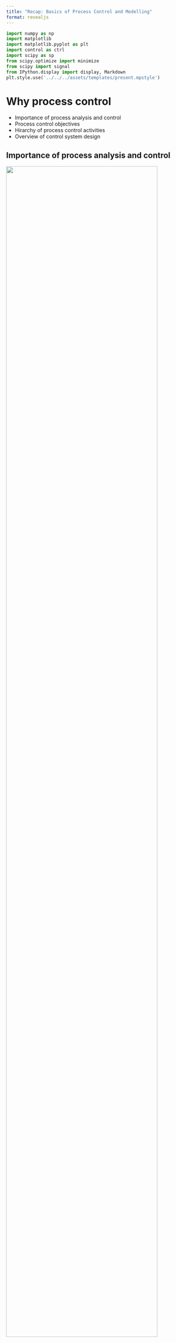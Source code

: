 ```yaml
---
title: "Recap: Basics of Process Control and Modelling"
format: revealjs
---
```


```python
import numpy as np
import matplotlib
import matplotlib.pyplot as plt
import control as ctrl
import scipy as sp
from scipy.optimize import minimize
from scipy import signal
from IPython.display import display, Markdown
plt.style.use('../../../assets/templates/present.mpstyle')
```

# Why process control 

* Importance of process analysis and control
* Process control objectives
* Hirarchy of process control activities
* Overview of control system design

## Importance of process analysis and control

::: {.r-stack}

![](./chemical-processes-01.png){.fragment width=90%}

![](./chemical-processes-02.png){.fragment width=90%}

:::

::: {.fragment}

* Optimal process operations require [efficient and effective
  control]{.highlight}
* Control systems and advanced algorithms are deployed to monitor, regulate,
  and
  optimize the process variables.  

:::

## Process System, Input and Output


::: {.r-stack}

![](./process-system-nomenclature-01.png){.fragment .absolute top=150 right=50 width=90%}

![](./process-system-nomenclature-02.png){.fragment .absolute top=150 right=50 width=90%}

![](./process-system-nomenclature-03.png){.fragment .absolute top=150 right=50 width=90%}

![](./process-system-nomenclature-04.png){.fragment .absolute top=150 right=50 width=90%}

![](./process-system-nomenclature-05.png){.fragment .absolute top=150 right=50 width=90%}

![](./process-system-nomenclature-06.png){.fragment .absolute top=150 right=50 width=90%}

![](./process-system-nomenclature-07.png){.fragment .absolute top=150 right=50 width=90%}

:::

::: {.fragment .absolute top=450}

:::: {.columns}

::: {.column width=50%}

![](../../../assets/images/liquid-level-tank-example.png){width=70%}

:::
::: {.column .smaller width=50%}

- Manipulated Variable (MV): The flow rate of the liquid into or out of the
  tank. 

- Controlled Variable (CV): Level of the liquid in the tank

- Disturbances: Changes in inlet flow rate, changes in outlet flow rate,
  temperature variations, pressure fluctuations

- Unmeasured Output: The temperature of the liquid in the tank

:::
::::
:::

## Control objectives

:::: {.columns}

::: {.column .fragment width=45%}

### Explicit control objectives (ECOs)

- Clearly defined and typically quantifiable goals for the performance of a
  control system. 

- These objectives are explicitly stated

- Form the basis of the formal design and analysis of control systems

- [Examples]{.highlight}:

  ::: {.smaller}
  Setpoint Tracking, Disturbance Rejection, Stability, Speed of Response,
  Overshoot Minimization, Regulatory Compliance 
  :::
:::

::: {.column width=10%}
:::

::: {.column .fragment width=45%}

### Implicit control objectives (ICOs)

- Not explicitly stated or quantified

- Often evaluated qualitatively

- Have a significant long-term impact

- Play a crucial role in the successful implementation

- [Examples]{.highlight}:

  :::{.smaller}
  Simplicity, Reliability, Cost-effectiveness, Safety, Flexibility, Scalability 
  :::
  
:::

::::

:::{.fragment}
:::{.callout-note appearance="simple"}

Control System Design should link the two types of control objectives.

Real plants can have similar ICOs but different ECOs

:::
:::


## Implicit control objectives

:::: {.columns}

::: {.column width=50%}

::: {.fragment}

### Safety First

- People
- Environment
- Equipment

### Profit

- meeting final product specifications
- minimizing waste production
- minimizing environmental impact
- minimizing energy use
- maximizing overall production rate

:::

:::


::: {.column width=50%}

::: {.fragment}

### Reducing variability

- Poor control requires set point far from constraint

  ![](../../../assets/images/01-recap-fig1-pv_poorly_controlled.png){width="50%"}

:::

:::{.fragment}

- Good control permits set point near constraint 
    
  ![](../../../assets/images/01-recap-fig2-pv_tightly_controlled.png){width="50%"}

:::

:::

::::

  <!-- right: 800px !important; -->
  <!---->

## Optimal plant operations

::: {.r-stack}

![](./01-recap-fig3-optimal-plant-operations-01.png){.fragment  .absolute top=100 right=50 width=80%}

![](./01-recap-fig3-optimal-plant-operations-02.png){.fragment  .absolute top=100 right=50 width=80%}

![](./01-recap-fig3-optimal-plant-operations-03.png){.fragment  .absolute top=100 right=50 width=80%}

![](./01-recap-fig3-optimal-plant-operations-04.png){.fragment  .absolute top=100 right=50 width=80%}

![](./01-recap-fig3-optimal-plant-operations-05.png){.fragment  .absolute top=100 right=50 width=80%}

![](./01-recap-fig3-optimal-plant-operations-06.png){.fragment .absolute top=100 right=50 width=80%}


::: 

## Hirarchy of process control activities

::: {.r-stack}

![](./01-recap-time-scales-of-process-control-activities-01.png){.fragment  .absolute top=150 right=50}

![](./01-recap-time-scales-of-process-control-activities-02.png){.fragment  .absolute top=150 right=50}

![](./01-recap-time-scales-of-process-control-activities-03.png){.fragment  .absolute top=150 right=50}

![](./01-recap-time-scales-of-process-control-activities-04.png){.fragment  .absolute top=150 right=50}

![](./01-recap-time-scales-of-process-control-activities-05.png){.fragment  .absolute top=150 right=50}

![](./01-recap-time-scales-of-process-control-activities-06.png){.fragment  .absolute top=150 right=50}

![](./01-recap-time-scales-of-process-control-activities-07.png){.fragment .absolute top=150 right=50}

:::

## Overview of control system design

![](../../../assets/images/major-steps-control-system-developement.png)

<!-- :::: {.columns} -->
<!---->
<!-- ::: {.column width=50%} -->
<!-- ![](../../../assets/images/major-steps-control-system-developement.png) -->
<!-- ::: -->
<!---->
<!-- ::: {.column width=50%} -->
<!---->
<!-- ::: -->
<!---->
<!-- :::: -->
<!---->

# Fundamentals of process modeling

* Why process modeling?
* Types of process models
* Basic principles of mass and energy balances
* Process control terminology

## Why process modeling?

::: {.incremental}
- Enhancing Process Understanding
  
  :::{.smaller}
  Enable study of transient behavior without disruption

  Provide valuable insights into dynamic and steady-state process behavior

  Useful even before plant construction
  :::

- Process Simulators for Training

  ::: {.smaller}
  Essential for training plant operators in complex units and emergencies

  Create a realistic training environment when connected to process control equipment
  :::

- Facilitating Evaluation of Control Strategies

  ::: {.smaller}
  Assist in identifying variables to be controlled and manipulated
  
  Aid in preliminary controller tuning

  Play an explicit role in model-based control strategies
  :::

- Optimization of Operating Conditions

  ::: {.smaller}
  Recalculation of optimum conditions maximizes profit or minimizes costs

  Utilize steady-state process model and economic data

  Allow for continuous enhancement of process performance
  :::

::: 

## Types of process models

:::: {.columns}

::: {.column width=50%}

- Theoretical models 
  
  ::: {.smaller}
  Developed using the principles of chemistry, physics,
  and biology.

  First principles models

  Mass, momentum, and heat balances

  :::
- Empirical models 

  ::: {.smaller}

  Obtained by fitting experimental data.

  Statistical models

  Correlations

  data driven models

  :::
  
- Semi-empirical/ hybrid models 

  ::: {.smaller}
  A combination of the theoretical and empirical models

  The numerical values of one or more of the parameters in a theoretical model
  are calculated from experimental data.

  :::

:::

::: {.column width=50%}

![](../../../assets/images/hybrid_models.png)

:::

::::

## Basic principles of mass and energy balances

::: {.incremental}

- In general

  $$
  \text{accumulation} = \text{in} - \text{out} - \text{reaction} - \text{tranfer}
  $$

- Mass balance (without reaction and transfer)

  $$
  \left\{\begin{array}{c}
  \text {rate of mass} \\
  \text {accumulation}
  \end{array}\right\} 
  = \left\{\begin{array}{c}
    \text {rate of} \\
    \text {mass in}
    \end{array}\right\}
  - \left\{\begin{array}{c}
    \text {rate of} \\
    \text {mass out}
    \end{array}\right\}
  $$


- For component _i_ (with reaction term included) 

  ::: {.smaller}

  $$
    \left\{\begin{array}{c}
    \text {rate of} \\
    \text {component i} \\
    \text {accumulation}
    \end{array}\right\} 
    = \left\{\begin{array}{c}
      \text {rate of} \\
      \text {component i} \\
      \text {in}
      \end{array}\right\}
    - \left\{\begin{array}{c}
      \text {rate of} \\
      \text {componenti } \\
      \text {out}
      \end{array}\right\}
    + \left\{\begin{array}{c}
      \text {rate of} \\
      \text {component i} \\
      \text {produced}
      \end{array}\right\}
  $$
  
  :::

:::

## Basic principles of mass and energy balances

- Energy balance

$$
\begin{aligned}
\left\{\begin{array}{c}
\text { rate of energy } \\
\text { accumulation }
\end{array}\right\} &= \left\{\begin{array}{c}
\text { rate of energy in } \\
\text { by convection }
\end{array}\right\} \\
& -\left\{\begin{array}{c}
\text { rate of energy out } \\
\text { by convection }
\end{array}\right\} \\
& +\left\{\begin{array}{c}
\text { net rate of heat addition } \\
\text { to the system from } \\
\text { the surroundings }
\end{array}\right\} \\
& +\left\{\begin{array}{c}
\text { net rate of work } \\
\text { performed on the system } \\
\text { by the surroundings }
\end{array}\right\}
\end{aligned}
$$

## Blending of two components

:::: {.columns}

::: {.column width=50%}

![](../../../assets/images/blending-example.png)

:::

::: {.column width=50%}

::: {.incremental}

- Overall mass balance 

  ::: {.smaller}

  $$
  \left\{\begin{array}{c}
  \text {rate of accumulation} \\
  \text {of mass in the tank}
  \end{array}\right\} 
  = \left\{\begin{array}{c}
    \text {rate of} \\
    \text {mass in}
    \end{array}\right\}
  - \left\{\begin{array}{c}
    \text {rate of} \\
    \text {mass out}
    \end{array}\right\}
  $$
  ::: 

  $$
  \frac{d(V \rho)}{dt} = w_1 + w_2 - w
  $$

- Component balance

  $$
  \frac{d(V \rho x)}{dt} = w_1 x_1 + w_2 x_2 - w x
  $$

:::

:::

::::


## Blending of two components {visibility="uncounted"}

:::: {.columns}

::: {.column width=50%}

![](../../../assets/images/blending-example.png)

:::

::: {.column width=50%}

- Overall mass balance 

  ::: {.smaller}

  $$
  \left\{\begin{array}{c}
  \text {rate of accumulation} \\
  \text {of mass in the tank}
  \end{array}\right\} 
  = \left\{\begin{array}{c}
    \text {rate of} \\
    \text {mass in}
    \end{array}\right\}
  - \left\{\begin{array}{c}
    \text {rate of} \\
    \text {mass out}
    \end{array}\right\}
  $$
  ::: 

  $$
  \frac{d(V \rho)}{dt} = w_1 + w_2 - w
  $$

- Component balance

  $$
  \frac{d(V \rho x)}{dt} = w_1 x_1 + w_2 x_2 - w x
  $$

:::

::::


::: {.callout-tip appearance="simple"}
It is possible to further simplify the system of two differential equations to 

:::{.smaller}
$$
  \frac{dV}{dt} = \frac{1}{\rho}\left(w_1 x_1 + w_2 x_2 - w x\right)
$$

$$
  \frac{dx}{dt} = \frac{w_1}{V \rho} \left(x_1 - x\right)+ \frac{w_2}{V \rho} \left(x_2 - x\right)
$$
:::
:::

## Degrees of freedom analysis 

::: {.fragment}
- To simulate a process, it’s crucial to confirm that the model equations, both
  differential and algebraic, form a set of relations that can be solved.
:::

::: {.fragment}
- For the model to have a unique solution, the number of unknown variables
  should match the number of independent model equations.
:::

:::: {.fragment}
- $N_F = N_V - N_E$

  ::: {.smaller}
  ::: {.fragment}
  1. $N_F = 0$: The process model is exactly specified. If $NF = 0$, then the
     number of equations is equal to the number of process variables and the
     set of equations has a solution. (However, the solution may not be unique
     for a set of nonlinear equations.)
  :::

  ::: {.fragment}
  2. $N_F > 0$: The process is underspecified. If $N_F > 0$, then $N_V > N_E$,
     so there are more process variables than equations. Consequently, the
     $N_E$ equations have an infinite number of solutions, because NF process
     variables can be specified arbitrarily.
  :::

  ::: {.fragment}
  3. $N_F < 0$: The process model is overspecified. For $N_F < 0$, there are
     fewer process variables than equations, and consequently the set of
     equations has no solution.
  :::
  :::
::::


## Solution of model equations

- **Nonlinear Chemical Processes:** These result in complex ordinary
  differential equations when modeled.
   
- **Linear System Controls:** These tools are well-established and provide
  valuable insights when processes operate near a specific point.

- **Laplace Transform:** This simplifies creation of input-output models by
  converting differential equations to algebraic ones.

- **Transfer Function:** An essential tool in control system design and
  analysis, representing linear control theory.

![](../../../assets/images/Laplace-transform-concept.png){#fig-Laplace-transform}


## Empirical models

- We can construct an empirical model using plant data

- Assume a certain idealized model structure

- First-order plus deadtime (FOPDT) model
 
  Time domain form
  $$\tau_p \frac{dy(t)}{dt} + y(t) = K_p u(t - \theta_p)$$

  Frequency domain form (transfer function)
  $$ G_p(s) = \frac{K_p e^{-\theta_p s}}{\tau_p s + 1}$$

- $K_p$: Process gain; $\tau_p$: time constant; $\theta_p$: deadtime

:::{.callout-note appearance="simple"}
FOPDT model is often used in controller tuning.
A transfer function is a mathematical formula that describes how a system responds to different inputs over time.
:::

## Second-Order plus Deadtime (SOPDT) Model

- Time domain

  $$ \tau^2 \frac{ d^2 y(t)}{dt^2} + 2 \xi \tau \frac{d y(t)}{dt} + y(t) = K_p u(t - \theta)$$

- Frequency domain

  $$ G_p(s) = \frac{Y(s)}{U(s)} = \frac{K_p e^{-\theta s}}{\tau^2 s^2 + 2 \xi \tau s + 1}$$


- $K_p$: Process gain; $\tau$: time constant; θ: dead time; $\xi$: damping factor or coefficient

- Behavior: 
  
  :::: {.columns .smaller}

  ::: {.column width=40%}
   
   $\xi > 1$: Overdamped 

   $0 < \xi < 1$:  Underdamped

  :::

  ::: {.column width=40%}
   
   $\xi = 1$: Critically damped 

   $\xi = 0$: Sustained oscillations

  :::

  ::: {.column width=20%}
   
   $\xi < 0$: Unstable

  :::


  ::::

# Dynamic Behavior of Processes

* Input types
* Response of first-order systems
* Response of second-order systems
* Properties of transfer functions
* Stability of linear systems

## Input types

![](../../../assets/images/Input-types.png){#fig-input-types}

## Response of first-order systems

:::: {.columns}

::: {.column width=50%}

![](../../../assets/images/liquid-level-tank-example.png)

- Overall mass balance

  $$A \frac{dh}{dt} = F_{in} - F_{out}$$

- Outlet flow rate, F~out~ has a square-root dependence on liquid level
  $F_{out} = \beta \sqrt{h}$


:::
::: {.column width=50%}

- Resulting nonlinear equation

  $$A \frac{dh}{dt} = F_{in} - \beta \sqrt{h}$$

  :::{.smaller}
  $$
  \tau \frac{d \bar{h}}{dt} + \bar{h} = kF_{in} ; \, 
  \tau = \frac{2A\sqrt{h}}{\beta} ; \, 
  k = \frac{2 \sqrt{h}}{\beta}
  $$
  :::

- Transfer function

  :::{.smaller}
  $$
  \frac{\bar{h}(s)}{\bar{F_in}(s)} = g(s) = \frac{k}{\tau s + 1}
  $$
  :::

- **Process gain (k)**:  Ultimate value of the response (new steady-state)
for a unit-step change in the input. 

- **Time constant (τ)**:  Time necessary for the process to adjust to a
change in the input. 

:::
::::


## Response of first-order systems

:::: {.columns}

::: {.column}

```python

# FOPDT system
# G(s) = K_p / (τs + 1) * e^(-θs)

def fopdt(Kp, tau, theta):
    # Create a transfer function for the FOPDT process
    numerator = [Kp]
    denominator = [tau, 1]
    
    # Use zero-order Pade approximation for time delay
    delay = ctrl.pade(theta, 0)[0]
    
    # Combine the process and delay into a single transfer function
    fopdt_process = ctrl.series(delay, ctrl.tf(numerator, denominator))
    
    return fopdt_process
```

```python
K_p = 1
tau = 10
theta = 0

fopdt_process = fopdt(K_p, tau, theta)

t = np.linspace(0,80,200)
_,y = ctrl.step_response(fopdt_process,t)

t_by_tau = t/tau

y_632 = np.max(y) * 0.632 
t_632 = t_by_tau[np.where(y >= y_632)[0][0]]

t_by_tau_5 = 5
y_t_by_tau_5 = y[np.where(t_by_tau >= t_by_tau_5)[0][0]]

plt.plot(t_by_tau,y, color='#65489d')

plt.plot([0, t_632], [y_632, y_632], color='#0d5e5e', linestyle='--')
plt.plot([t_632, t_632], [0, y_632], color='#0d5e5e', linestyle='--')

plt.plot([0, t_by_tau_5], [y_t_by_tau_5, y_t_by_tau_5], color='#0d5e5e', linestyle='--')
plt.plot([t_by_tau_5, t_by_tau_5], [0, y_t_by_tau_5], color='#0d5e5e', linestyle='--')

plt.xlabel('$\\frac{t}{\\tau}$')
plt.ylabel('Normalized Response $\\left[\\frac{h(t)}{h(\\infty)}\\right]$')
plt.xlim([0, 8])
plt.ylim([0, 1.2])

plt.text(1.1, 0.632, '0.632')

plt.show()
```
:::

::: {.column}

- The ultimate (steady-state) value of the response, $\bar{h} (t \to \infty)$, is
  equal to k for a unit-step change.

- When the elapsed time is equal to the process time constant $t = \tau$, the
  system reaches 63.2% of its final response.

- After approximately 5τ, the transient response can be considered as having
  reached steady-state.

- For a given t / τ, the output reaches the same fraction of the ultimate
  output response value.

:::

::::

:::{.callout-note .smaller .smaller appearance='simple'}

In a tank process, a rise in the inlet flow rate elevates the liquid level,
which in turn increases the hydrostatic pressure and subsequently the outlet
flow rate. The system eventually reaches a new steady state. This feature is
termed 'self-regulation'. 

:::

## Response of first-order systems

```python

tau = 10
theta = 10

t = np.linspace(0,80,200)
s1 = fopdt(1, tau, theta)
s2 = fopdt(4, tau, theta)
s3 = fopdt(2.5, tau, theta)
s4 = fopdt(2.5, tau*2, theta)


T, y1 = ctrl.step_response(s1,t) 
T, y2 = ctrl.step_response(s2,t) 
T, y3 = ctrl.step_response(s3,t) 
T, y4 = ctrl.step_response(s4,t) 

t_by_tau = T/tau

# While the Pade approximation helps to make delay a part of the transfer
# function that can be used in standard control analysis and design methods,
# it's not perfect and does not represent a "true" delay.

# Introduce delay
delay_samples = int(theta / (T[1] - T[0]))  # Calculate the number of samples to shift

# Start with zeros and then append the delayed response
yd1 = np.concatenate((np.zeros(delay_samples), y1[:len(y1) - delay_samples]))
yd2 = np.concatenate((np.zeros(delay_samples), y2[:len(y2) - delay_samples]))
yd3 = np.concatenate((np.zeros(delay_samples), y3[:len(y3) - delay_samples]))
yd4 = np.concatenate((np.zeros(delay_samples), y4[:len(y4) - delay_samples]))

plt.xlabel('$\\frac{t}{\\tau}$')
plt.ylabel('Normalized Response $\\left[\\frac{h(t)}{h(\\infty)}\\right]$')
plt.xlim([0, 8])
plt.ylim([0, 4.2])

plt.plot(t_by_tau,yd1, color='#65489d')
plt.plot(t_by_tau,yd2, color='#388ecc')
plt.plot(t_by_tau,yd3, color='#0d5e5e')
plt.plot(t_by_tau,yd4, color='#9f1d54')

# plt.text(1.1, 0.632, '0.632')

plt.text(1.4, 0.2, '$\\tau_d = \\tau$')
plt.arrow(1.4, 0.2, -0.3, -0.15, color='black', width=0.01, length_includes_head=True)

plt.text(8.2, 1, '$k = 1$')
plt.text(8.2, 2.4, '$k = 2.5$')
plt.text(8.2, 4, '$k = 4$')

plt.text(6.9, 3.8, '$\\tau = 1$')
plt.text(6.9, 1.05, '$\\tau = 1$')
plt.text(6.9, 2.55, '$\\tau = 2$')
plt.text(6.9, 2.25, '$\\tau = 1$')

plt.show()
```

## Response of second-order systems

::::{.columns}

:::{.column width=50%}

![](../../../assets/images/Performance-characteristics-underdamped-system.png)

:::

:::{.column width=50%}

- Rise time ($t_r$): time required for y(t) to first cross its new steady state
  value

- Overshoot (a/b):  The maximum amount by which the response exceeds the new
  steady state value

- Decay ratio (c/a): Ratio of the height of successive peaks in the response

- Period of oscillation (P): time for a complete cycle

- Response/ settling time ($t_s$): time required for the response to remain
  within a ± 5% band based upon steady state value.

:::

::::

:::{.callout-note appearance="simple"}

Decay ratio, overshoot, response time, and damping factor (ξ) can be used as a
basis for tuning.

:::

## Response of second-order systems

::::{.columns}

:::{.column width=50%}

### Critically damped (ξ = 1)

```python
# Response of second order system
# G_p(s) = Y(s) / U(s) = K_p / (τ^2 s^2 + 2ζτ s + 1)
# K_p is the gain of the system, τ is the time constant, and ζ is the
# damping ratio. The time constant τ of the system is related to the natural
# frequency ω_n and damping ratio as follows: τ = 1 / (ζω_n)

# Define the system parameters

K_p = 1.0  # gain
tau5 = 5.0  # time constant
tau10 = 10.0  # time constant
tau20 = 20.0  # time constant
zeta = 1  # damping ratio

# Define the system
num = [K_p]
den5 = [tau5**2, 2*zeta*tau5, 1]
den10 = [tau10**2, 2*zeta*tau10, 1]
den20 = [tau20**2, 2*zeta*tau20, 1]

system5 = signal.TransferFunction(num, den5)
system10 = signal.TransferFunction(num, den10)
system20 = signal.TransferFunction(num, den20)

# Define the time array
t = np.linspace(0, 120, 1000)

# Simulate the step response
t, y5 = signal.step(system5, T=t)
t, y10 = signal.step(system10, T=t)
t, y20 = signal.step(system20, T=t)

# Plot the response

plt.plot(t,y5, color='#65489d', label ='$\\tau = 5$')
plt.plot(t,y10, color='#388ecc', label ='$\\tau = 10$')
plt.plot(t,y20, color='#0d5e5e', label ='$\\tau = 20$')

plt.axhline(1.0, color='#535353', linestyle='--')

plt.xlabel('Time')
plt.ylabel('y(t)')
plt.legend(loc='lower right')

plt.xlim([0, 120])
plt.ylim([0, 1.2])

# plt.text(22, 0.9, '$\\tau = 5$')
# plt.text(45, 0.9, '$\\tau = 10$')
# plt.text(88, 0.9, '$\\tau =20$')

plt.show()
```
::: {.smaller}

- Output response becomes more sluggish as τ increases.

- The responses are qualitatively similar. 

:::

:::

::: {.column .fragment width=50%}

### Effect of ξ

```python
# Response of second order system
# G_p(s) = Y(s) / U(s) = K_p / (τ^2 s^2 + 2ζτ s + 1)
# K_p is the gain of the system, τ is the time constant, and ζ is the
# damping ratio. The time constant τ of the system is related to the natural
# frequency ω_n and damping ratio as follows: τ = 1 / (ζω_n)

# Define the system parameters

K_p = 1.0  # gain
tau = 10.0  # time constant

zeta = 1.0
zeta2 = 2.0  # damping ratio
zeta_p5 = 0.5
zeta_p25 = 0.25

# Define the system
num = [K_p]
den_z = [tau**2, 2*zeta*tau, 1]
den_z2 = [tau**2, 2*zeta2*tau, 1]
den_zp5 = [tau**2, 2*zeta_p5*tau, 1]
den_zp25 = [tau**2, 2*zeta_p25*tau, 1]

system_z = signal.TransferFunction(num, den_z)
system_z2 = signal.TransferFunction(num, den_z2)
system_zp5 = signal.TransferFunction(num, den_zp5)
system_zp25 = signal.TransferFunction(num, den_zp25)

# Define the time array
t = np.linspace(0, 120, 1000)

# Simulate the step response
t, y_z = signal.step(system_z, T=t)
t, y_z2 = signal.step(system_z2, T=t)
t, y_zp5 = signal.step(system_zp5, T=t)
t, y_zp25 = signal.step(system_zp25, T=t)

# Plot the response

plt.plot(t,y_z2, color='#65489d', label='$\\xi = 2$')
plt.plot(t,y_z, color='#388ecc', label='$\\xi = 1$')
plt.plot(t,y_zp5, color='#0d5e5e', label='$\\xi = 0.5$')
plt.plot(t,y_zp25, color='#9f1d54', label='$\\xi = 0.25$')
# plt.plot(t,y_zm1, color='#4d1013', label='$\\xi = -0.1$')

plt.axhline(1.0, color='#535353', linestyle='--')

plt.xlabel('Time')
plt.ylabel('y(t)')
plt.legend(loc='lower right')

plt.xlim([0, 120])
plt.ylim([0, 1.5])

plt.show()
```

::: {.smaller}

- ξ < 1: Oscillation and overshoot

- ξ > 1: Sluggish response, no oscillations; no overshoot

- ξ = 1: Fastest response, no oscillations; no overshoot

:::

:::

::::

## Properties of transfer functions 

- For transfer function

  $$g(s)= \frac{y(s)}{u(s)} = 
  \frac{b_0 s^m + \ldots + b_m}{a_0 s^n + \ldots + a_n} = 
  \frac{z(s)}{p(s)}
  $$

- The roots of the polynomial z(s) are the **zeros** of the transfer function or
  the zeros of the process.

- The roots of the polynomial p(s) are the **poles** of the transfer function or
  the poles of the process.

- A physical system needs to be *proper* ($n \geq m$), and *casual* (output
  depends only on past inputs)

- Characteristic equation

  The denominator polynomial p(s) when equated to zero is called the
  characteristic equation:

  $p(s) = a_0 s^n + \ldots + a_n = 0$

## Stability of linear systems {auto-animate=true}

::::{.columns}

:::{.column width=60%}

:::{.fragment index=1}

- The location of the poles of a transfer function determines the bounded
  input–bounded output (BIBO) stability of a process.

:::

:::{.fragment index=2}

- If the transfer function of a dynamic process has a pole with a positive real
  part, the process is unstable. If the real part is zero, then the process is
  critically stable

:::

:::{.fragment index=4}

- We need to be cautious when we derive a transfer function model from a
  statespace model, because a zero (or zeros) may cancel a pole (or poles).
  This becomes especially important if the canceled pole is unstable, which
  means that those modes of the process would be hidden from us.

:::

:::

::: {.column width=40%}

![](../../../assets/images/regions-of-stability-s-plane.png)

:::

::::

## Routh's Stability Criterion

Routh's Criterion is a mathematical test that is used to determine whether a
linear system is stable or unstable. It does not require explicit calculation
of the roots of the characteristic equation.

::::{.columns}

:::{.column width=60%}

- The first step in Routh's Criterion is to set up the Routh array.

- Then, we examine the first column of the array. If there are no sign changes
  in the first column, the system is stable.

- If there are sign changes in the first column, the system is unstable. The
  number of sign changes corresponds to the number of roots with positive real
  parts.
  
:::

:::{.column width=40%}

![](../../../assets/images/routh-array.png)

:::

::::

:::{.callout-note appearance='simple'}

Routh's Criterion can also be used to determine relative stability and system type.

:::

## Root locus method

:::: {.columns}

:::{.column width=60%}

Root Locus is a graphical method used in control systems to examine how the
system stability changes with varying gain. 

- It shows possible pole locations as system gain varies from zero to infinity.

- The method provides insights into stability and transient response.

- Root locus begins at open-loop poles and ends at open-loop zeros.

- The plot exists on parts of the complex plane where the number of open-loop
  poles and zeros to the right is odd.

- Consider the characteristic equation
  $$p(s,k)= s^2 + s + k =0$$


:::

::: {.column width=40%}

```python

# Define the system
num = [1]
den = [1, 1, 0]  # Coefficients of the characteristic equation
sys = ctrl.TransferFunction(num, den)

# Calculate and plot the root locus
rlist, klist = ctrl.root_locus(sys)

plt.xlabel('Re')
plt.ylabel('Im')

plt.xlim([-1, 0])
plt.ylim([-1, 1])

# plt.arrow(-0.8, 0, 0.3, 0, color='black', width=0.01, length_includes_head=True)

plt.show()

# # Define the system
# num = [1]
# den = [1, 1, 0]  # Coefficients of the characteristic equation
# sys = ctrl.TransferFunction(num, den)
#
# # Calculate the root locus
# rlist, klist = ctrl.root_locus(sys)
#
# # Create the plot
# plt.figure()
# for i in range(rlist.shape[1]):
#     # plot a line for this branch
#     branch = rlist[:, i]
#     plt.plot(branch.real, branch.imag)
#
#     # plot an arrow at 25% and 75% along the line
#     for loc in [0.25, 0.75]:
#         s = int(np.round(loc * len(branch)))
#         plt.arrow(branch[s-1].real, branch[s-1].imag,
#                   branch[s].real - branch[s-1].real,
#                   branch[s].imag - branch[s-1].imag,
#                   shape='full', lw=0, length_includes_head=True, head_width=.03)
#
# plt.title('Root Locus for the System s^2 + s + k')
# plt.xlabel('Re')
# plt.ylabel('Im')
# plt.grid(True)
# plt.show()
#
```
:::

::::


# Feedback Control Systems
* Introduction to feedback control
* Control law
* Proportional, integral, and derivative control actions
* Further topics

## Introduction to feedback control


::: {.r-stack}

![](../../../assets/images/feedback-control-1.png){.fragment .absolute top=150 right=50 width=90%}
![](../../../assets/images/feedback-control-2.png){.fragment .absolute top=150 right=50 width=90%}
![](../../../assets/images/feedback-control-3.png){.fragment .absolute top=150 right=50 width=90%}
![](../../../assets/images/feedback-control-4.png){.fragment .absolute top=150 right=50 width=90%}

:::

## Introduction to feedback control

:::: {.columns}

:::{.column width=60%}

- $y = g_p m + g_d d$

- Error: $e = y_{sp} - y_m$

- Control action: $c = g_c e = g_c(y_{sp} - y_m)$

- Manipulated variable: $m = g_f c = g_c g_f (y_{sp} - y_m)$

:::

::: {.column width=40%}

![](../../../assets/images/feedback-control-4.png){width=90%}

:::

::::

- Controlled variable: $y = g_p m + g_d d = g_c g_f g_p (y_{sp} - y_m) + g_d d$

- Closed loop transfer function
  $$
  y = \frac{g_p g_f g_c}{1 + g_p g_f g_c g_m} y_{sp} +
      \frac{g_d}{1 + g_p g_f g_c g_m} d
  $$

## Introduction to feedback control

  $$y = G_{sp} y_{sp} + G_d d$$

:::{.smaller}

- $G_{sp}$ embodies the dynamics of the setpoint response.  
  How the process output will respond when the set-point is changed? 

- $G_d(s)$ indicates how the process output will respond when a
  disturbance enters the process. 

- Denominators of the closed-loop transfer functions, $G_{sp}$ and $G_{d}$, are the
  same, indicating that they share the same stability characteristics.

- In a more general setting, the closed-loop transfer function for general
  block diagram is represented as

  $$
  \frac{r(s)}{r_i(s)} = \frac{G_1(s)}{1 + G_2(s)}
  $$
  
  In this expression, $r$ is an output variable or any internal variable within
  the control loop and $r_i$ represents an input variable such as $y_{sp}$ or $d$. 

  The transfer function $G_1$ is the product of the transfer functions in the
  forward path that connects an input $r_i$ to an output $r$. 

  $G_2$ is the transfer function composed of all transfer functions in the feedback loop.
:::

## Introduction to feedback control

![](../../../assets/images/heat-exchanger-feedback-control.png){.absolute top=150 right=50 width=90%}

## Introduction to feedback control

![](../../../assets/images/heat-exchanger-feedback-control-schematic.png){.absolute top=150 right=50 width=90%}


## Control law

::: {.fragment}
- The control signal c(t) is calculated, given the value of the error e(t),
  through a predefined functional relationship
  $$c(t) = C \left[e(t)\right]$$
:::

::: {.fragment}
- The function $C[\cdot]$ constitutes teh control law.
:::

::: {.fragment}
- Establishes the manner with which the error information is processed by the controller. 
:::

::: {.fragment}
- The most common functional form is the three-mode proportional–integral–
derivative (PID) control law
$$ \frac{\bar{c}(s)}{\bar{e}(s)} = g_c(s) = k_c \left(1 + \frac{1}{\tau_I s} +\tau_D s \right)$$
:::


## Proportional mode

:::{.fragment}
- This mode produces a control signal that is proportional to the error:
  $$c(t) = k_c e(t) + c_b$$
:::

:::{.fragment}
- $k_c$ represents the proportional gain of the controller:
  Defines how sensitive the controller is to errors present in the system. 
:::

:::{.fragment}
- $c_b$ is a bias signal that corresponds to the value of the control signal when the error is zero. 
  The bias signal is the steady-state value of the control signal. 
:::

:::{.fragment}
- Define - deviation variable $\bar{c}(t) = c(t) - c_b$; also $\bar{e}(t) = e(t)$
:::

:::{.fragment}
- Transfer function:
  $$ \frac{\bar{c}(s)}{\bar{e}(s)} = g_c(s) = k_c $$
:::

## Proportional mode

```python

# Define system parameters
Kp_p5 = 0.5  # Proportional gain
Kp_1 = 1  # Proportional gain
Kp_4 = 4  # Proportional gain

# Define the P controller
# C(s) = K_p 
p_controller_p5 = ctrl.TransferFunction([Kp_p5], [1])
p_controller_1 = ctrl.TransferFunction([Kp_1], [1])
p_controller_4 = ctrl.TransferFunction([Kp_4], [1])

# Define the plant
plant = ctrl.TransferFunction([2], [5, 1])

# Define the disturbance
disturbance = ctrl.TransferFunction([1], [5, 1])

# Define the open loop system for disturbance rejection
open_loop_sys = disturbance 

# Define the closed loop system for disturbance rejection
closed_loop_sys_p5 = disturbance/(1 + plant*p_controller_p5) 
closed_loop_sys_1 = disturbance/(1 + plant*p_controller_1) 
closed_loop_sys_4 = disturbance/(1 + plant*p_controller_4) 

# Define time array
t = np.linspace(0, 30, 3000)

# Calculate the step response for the setpoint change and disturbance
t_ol, y_open_loop = ctrl.step_response(open_loop_sys, t)
t_cl_p5, y_setpoint_p5 = ctrl.step_response(closed_loop_sys_p5, t)
t_cl_1, y_setpoint_1 = ctrl.step_response(closed_loop_sys_1, t)
t_cl_4, y_setpoint_4 = ctrl.step_response(closed_loop_sys_4, t)

# Plot the responses
plt.plot(t_ol,y_open_loop, color='#65489d')
plt.plot(t_cl_p5,y_setpoint_p5, color='#388ecc')
plt.plot(t_cl_1,y_setpoint_1, color='#0d5e5e')
plt.plot(t_cl_4,y_setpoint_4, color='#9f1d54')

plt.xlabel('Time')
plt.ylabel('$y(t)$')
plt.xlim([0, 30])
plt.ylim([0, 1])

plt.text(31, 1-0.01, 'Open loop response')
plt.text(31, 0.5-0.01, '$K_p = 0.5$')
plt.text(31, 0.33-0.01,'$K_p = 1$')
plt.text(31, 0.1-0.01, '$K_p = 4$')

plt.show()

```

## Integral mode

::: {.fragment}
- The control signal for this mode is produced by the integral equation:
  $$ c(t) = \frac{k_c}{\tau_I}\int{e(t)dt} + c_b$$
:::

::: {.fragment}
- The new parameter $\tau_I$ represents the integral time constant or the reset time. 
:::

::: {.fragment}
- With this mode, the controller responds effectively to errors that build up over time.

  :::{.smaller}
  This is a very important feature because even if the error is small, as long as it
  persists, a large control signal may be calculated, thus helping to eliminate the
  error quickly
  :::
:::


::: {.fragment}
- The transfer function of a controller with only the integral mode is
  $$ \frac{\bar{c}(s)}{\bar{e}(s)} = g_c(s) = k_c \left(\frac{1}{\tau_I s}  \right)$$
:::

## Integral mode


```python

# Define system parameters
Kp = 2.5  # Proportional gain

Tau_I_2 = 2 # integral time const
Tau_I_10 = 10 # integral time const
Tau_I_30 = 30 # integral time const

Ki_2 = Kp/Tau_I_2 # integral gain
Ki_10 = Kp/Tau_I_10 # integral gain
Ki_30 = Kp/Tau_I_30 # integral gain

# Define the PI controller
# C(s) = K_p + K_i/s
pi_controller_2 = ctrl.TransferFunction([Ki_2], [1, 0])
pi_controller_10 = ctrl.TransferFunction([Ki_10], [1, 0])
pi_controller_30 = ctrl.TransferFunction([Ki_30], [1, 0])

# Define the plant
plant = ctrl.TransferFunction([2], [5, 1])

# define set point
setpoint = ctrl.TransferFunction([1], [1])

# for setpoint tracking
setpoint_tf_2 = (plant*pi_controller_2*setpoint)/(1+plant*pi_controller_2)
setpoint_tf_10 = (plant*pi_controller_10*setpoint)/(1+plant*pi_controller_10)
setpoint_tf_30 = (plant*pi_controller_30*setpoint)/(1+plant*pi_controller_30)

# Define time array
t = np.linspace(0, 60, 3000)

# Calculate the step response for the setpoint change and disturbance
t_sp_2, y_setpoint_2 = ctrl.step_response(setpoint_tf_2, t)
t_sp_10, y_setpoint_10 = ctrl.step_response(setpoint_tf_10, t)
t_sp_30, y_setpoint_30 = ctrl.step_response(setpoint_tf_30, t)

# Plot the responses
plt.plot(t_sp_2,y_setpoint_2, color='#65489d')
plt.plot(t_sp_10,y_setpoint_10, color='#388ecc')
plt.plot(t_sp_30, y_setpoint_30, color='#0d5e5e')


# Plot the responses
# plt.plot(t_sp_2, y_setpoint_2, label="$\\tau_I = 2$")
# plt.plot(t_sp_10, y_setpoint_10, label="$\\tau_I = 10$")
# plt.plot(t_sp_30, y_setpoint_30, label="$\\tau_I = 30$")

plt.xlabel('Time')
plt.ylabel('$y(t)$')
plt.xlim([0, 60])
plt.ylim([0, 1.8])

plt.text(4, 1.67, "$\\tau_I = 2$")
plt.text(10, 1.37, "$\\tau_I = 10$")
plt.text(20, 1.15,"$\\tau_I = 30$")

plt.show()

```
## Derivative mode

::: {.fragment}
- In this mode, the control signal responds to the rate of change of the error signal:
  $$c(t)= k_c \tau_D \frac{\mathrm{d}e(t)}{\mathrm{d}t} + c_b$$
:::

::: {.fragment}
- A new parameter $\tau_D$ is introduced as the derivative time constant. 
::: 

::: {.fragment}
- The role of this mode is to judge the change in the error. 

  :::{.smaller}
  For instance, if the error is still present but not increasing as fast, the
  controller may use this information to decrease the control signal, thus
  possibly avoiding overly aggressive control actions. 
  :::
:::

:::{.fragment}
- The transfer function for a controller with derivative mode only is given by
  $$ \frac{\bar{c}(s)}{\bar{e}(s)} = g_c(s) = k_c \left(\tau_D s  \right)$$
:::

## Derivative mode


```python

# Define system parameters
Kp = 2  # Proportional gain
tau_i = 5
Ki = Kp/tau_i  # integral gain

tau_d_2 = 2  # derivative time const
tau_d_10 = 10  
tau_d_30 = 30 

Kd_2 = Kp*tau_d_2
Kd_10 = Kp*tau_d_10
Kd_30 = Kp*tau_d_30

# Define the PID controller
# C(s) = K_p  + K_i/s + K_d s
controller_d2 = ctrl.TransferFunction([Kd_2, Kp, Ki], [1, 0])
controller_d10 = ctrl.TransferFunction([Kd_10, Kp, Ki], [1, 0])
controller_d30 = ctrl.TransferFunction([Kd_30, Kp, Ki], [1, 0])

# Define the plant
plant = ctrl.TransferFunction([2], [5, 1])

# Define the disturbance
disturbance = ctrl.TransferFunction([1], [5, 1])

# Define the open loop system for disturbance rejection
open_loop_sys = disturbance 

# Define the closed loop system for disturbance rejection
closed_loop_sys_d2 = disturbance/(1 + plant*controller_d2) 
closed_loop_sys_d10 = disturbance/(1 + plant*controller_d10) 
closed_loop_sys_d30 = disturbance/(1 + plant*controller_d30) 

# Define time array
t = np.linspace(0, 300, 3000)

# Calculate the step response for the setpoint change and disturbance
t_cl_d2, y_d2 = ctrl.step_response(closed_loop_sys_d2, t)
t_cl_d10, y_d10 = ctrl.step_response(closed_loop_sys_d10, t)
t_cl_d30, y_d30 = ctrl.step_response(closed_loop_sys_d30, t)

# Plot the responses
plt.plot(t_cl_d2,y_d2, color='#65489d')
plt.plot(t_cl_d10,y_d10, color='#388ecc')
plt.plot(t_cl_d30, y_d30, color='#0d5e5e')

plt.xlabel('Time')
plt.ylabel('$y(t)$')
plt.xlim([0, 300])
plt.ylim([-0.04, 0.14])

plt.text(10, 0.125, "$\\tau_d = 2$")
plt.text(20, 0.085, "$\\tau_d = 10$")
plt.text(30, 0.06,"$\\tau_d = 30$")

plt.show()


# # Plot the responses
# plt.plot(t_cl_d2, y_d2, label="$\\tau_d = 2$")
# plt.plot(t_cl_d10, y_d10, label="$\\tau_d = 10$")
# plt.plot(t_cl_d30, y_d30, label="$\\tau_d = 30$")
# plt.xlabel('Time')
# plt.ylabel('$y(t)$')
# plt.legend()
# plt.show()
#
```

## Mixing tank

::::{.columns}

:::{.column width=50%}

- The manipulated variable is the flow rate of stream 2, $F_2$, to control the
  outlet mass fraction, $x$.

- The disturbance is the flow rate of stream 1, $F_1$.

- The feed mass fractions are assumed constant.
  
- There is a P controller, $g_c(s) = k_c$.

- The dynamics of the actuators and the sensors are accounted for by pure
  dead-time elements, resulting in the transfer functions 

  $$
  \bar{x}(s) = \frac{-0.1 e^{-s}}{2.5s + 1} \bar{F}_1(s) +
               \frac{ 0.1 e^{-s}}{2.5s + 1} \bar{F}_2(s)
  $$

:::

::: {.column width=50%}

![](../../../assets/images/mixing-tank-feedback-control.png){width=90%}

:::

::::




## Mixing tank: setpoint change


```python

# P controller
Kp = 20 

controller_p = ctrl.TransferFunction([Kp],[1])

# PI controller
tau_i = 0.5
Ki = Kp/tau_i  # integral gain

controller_pi = ctrl.TransferFunction([Kp, Ki],[1,0])

# PID controller
tau_d= 0.5
Kd = Kp*tau_d

controller_pid = ctrl.TransferFunction([Kd, Kp, Ki], [1, 0])

# Define the plant
plant = fopdt(0.1,2.5,1)

# Define the disturbance
disturbance = fopdt(-0.1,2.5,1)

# Define the closed loop system for disturbance rejection
closed_loop_sp_p = plant*controller_p/(1 + plant*controller_p) 
closed_loop_sp_pi = plant*controller_pi/(1 + plant*controller_pi) 
closed_loop_sp_pid = plant*controller_pid/(1 + plant*controller_pid) 

# Define time array
t = np.linspace(0, 40, 400)
t_sp = np.heaviside(t - 4, 1)  # Unit step at t = 4s

_, y_p = ctrl.forced_response(closed_loop_sp_p, t, t_sp)
_, y_pi = ctrl.forced_response(closed_loop_sp_pi, t, t_sp)
_, y_pid = ctrl.forced_response(closed_loop_sp_pid, t, t_sp)

# Plot the responses
plt.plot(t,y_p, color='#65489d', label='P')
plt.plot(t,y_pi, color='#388ecc', label='PI')
plt.plot(t, y_pid, color='#0d5e5e', label='PID')

plt.xlabel('Time')
plt.ylabel('$y(t)$')
plt.xlim([0, 40])
plt.ylim([0.0, 1.4])
plt.legend()
plt.show()


```

## Mixing tank: disturbance rejection


```python

# P controller
Kp = 20 

controller_p = ctrl.TransferFunction([Kp],[1])

# PI controller
tau_i = 0.5
Ki = Kp/tau_i  # integral gain

controller_pi = ctrl.TransferFunction([Kp, Ki],[1,0])

# PID controller
tau_d= 0.5
Kd = Kp*tau_d

controller_pid = ctrl.TransferFunction([Kd, Kp, Ki], [1, 0])

# Define the plant
plant = fopdt(0.1,2.5,1)

# Define the disturbance
disturbance = fopdt(-0.1,2.5,1)

# Define the closed loop system for disturbance rejection
closed_loop_dr_p = disturbance/(1 + plant*controller_p) 
closed_loop_dr_pi = disturbance/(1 + plant*controller_pi) 
closed_loop_dr_pid = disturbance/(1 + plant*controller_pid) 

# Define time array
t = np.linspace(0, 40, 400)
t_disturbance = np.heaviside(t - 4, 1)  # Unit step at t = 4s

# Calculate the step response for the setpoint change and disturbance

# do_p = ctrl.feedback(controller_p*plant,1)
# do_pi = ctrl.feedback(controller_pi*plant,1)
# do_pid = ctrl.feedback(controller_pid*plant,1)

# _, y_p = ctrl.forced_response(do_p, t, t_disturbance)
# _, y_pi = ctrl.forced_response(do_pi, t, t_disturbance)
# _, y_pid = ctrl.forced_response(do_pid, t, t_disturbance)


_, y_p = ctrl.forced_response(closed_loop_dr_p, t, t_disturbance)
_, y_pi = ctrl.forced_response(closed_loop_dr_pi, t, t_disturbance)
_, y_pid = ctrl.forced_response(closed_loop_dr_pid, t, t_disturbance)

# Plot the responses
plt.plot(t,y_p, color='#65489d', label='P')
plt.plot(t,y_pi, color='#388ecc', label='PI')
plt.plot(t, y_pid, color='#0d5e5e', label='PID')

plt.xlabel('Time')
plt.ylabel('$y(t)$')
plt.xlim([0, 40])
plt.ylim([-0.04, 0.005])
plt.legend()
plt.show()

```

## Further topics

- Model liniarization
  
- Controller design and tuning methods

- Frequency response analysis

- Bode plots and Nyquist plots

